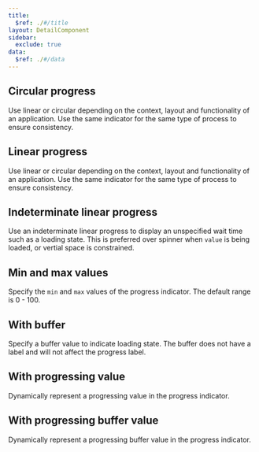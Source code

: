 ```yaml
---
title:
  $ref: ./#/title
layout: DetailComponent
sidebar:
  exclude: true
data:
  $ref: ./#/data
---
```


<LivePreviewControls>

<LivePreview componentName="progress" exampleName="Circular" displayName="Circular progress">

## Circular progress

Use linear or circular depending on the context, layout and functionality of an application. Use the same indicator for the same type of process to ensure consistency.

</LivePreview>

<LivePreview componentName="progress" exampleName="Linear" displayName="Linear progress">

## Linear progress

Use linear or circular depending on the context, layout and functionality of an application. Use the same indicator for the same type of process to ensure consistency.

</LivePreview>

<LivePreview componentName="progress" exampleName="LinearIndeterminate" displayName="Indeterminate linear progress">

## Indeterminate linear progress

Use an indeterminate linear progress to display an unspecified wait time such as a loading state.
This is preferred over spinner when `value` is being loaded, or vertial space is constrained.

</LivePreview>

<LivePreview componentName="progress" exampleName="WithMinVal" displayName="Custom min and max">

## Min and max values

Specify the `min` and `max` values of the progress indicator. The default range is 0 - 100.

</LivePreview>
<LivePreview componentName="progress" exampleName="WithBuffer" displayName="With value and buffer">

## With buffer

Specify a buffer value to indicate loading state. The buffer does not have a label and will not affect the progress label.

</LivePreview>
<LivePreview componentName="progress" exampleName="WithProgVal" displayName="With progressing value">

## With progressing value

Dynamically represent a progressing value in the progress indicator.

</LivePreview>
<LivePreview componentName="progress" exampleName="WithProgBufferVal" displayName="With progressing buffer">

## With progressing buffer value

Dynamically represent a progressing buffer value in the progress indicator.

</LivePreview>

</LivePreviewControls>
